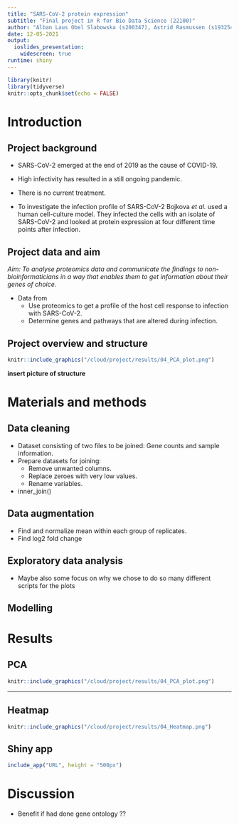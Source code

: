 ```yaml
---
title: "SARS-CoV-2 protein expression"
subtitle: "Final project in R for Bio Data Science (22100)"
author: "Alban Laus Obel Slabowska (s200347), Astrid Rasmussen (s193254), Jens Waaben (s205972), Signe Katrine Hjort (s174587), Signe Fischer Ravn (s175410)"
date: 12-05-2021
output:
  ioslides_presentation:
    widescreen: true
runtime: shiny
---
```


```r
library(knitr)
library(tidyverse)
knitr::opts_chunk$set(echo = FALSE)
```

# Introduction

## Project background
- SARS-CoV-2 emerged at the end of 2019 as the cause of COVID-19.
- High infectivity has resulted in a still ongoing pandemic.
- There is no current treatment.

- To investigate the infection profile of SARS-CoV-2 Bojkova *et al.* used a human cell-culture model. They infected the cells with an isolate of SARS-CoV-2 and looked at protein expression at four different time points after infection.


## Project data and aim
*Aim: To analyse proteomics data and communicate the findings to non-bioinformaticians in a way that enables them to get information about their genes of choice.  *

- Data from 
  - Use proteomics to get a profile of the host cell response to infection with SARS-CoV-2.
  - Determine genes and pathways that are altered during infection.
  

## Project overview and structure
```r
knitr::include_graphics("/cloud/project/results/04_PCA_plot.png")
```
**insert picture of structure**

# Materials and methods

## Data cleaning
- Dataset consisting of two files to be joined: Gene counts and sample information.  
- Prepare datasets for joining:  
  - Remove unwanted columns.  
  - Replace zeroes with very low values.
  - Rename variables.
- inner_join()

## Data augmentation
- Find and normalize mean within each group of replicates.
- Find log2 fold change


## Exploratory data analysis
- Maybe also some focus on why we chose to do so many different scripts for the plots

## Modelling


# Results
## PCA
```r
knitr::include_graphics("/cloud/project/results/04_PCA_plot.png")
```
---

## Heatmap
```r
knitr::include_graphics("/cloud/project/results/04_Heatmap.png")
```



## Shiny app
```r
include_app("URL", height = "500px")
```


# Discussion

* Benefit if had done gene ontology  ??


